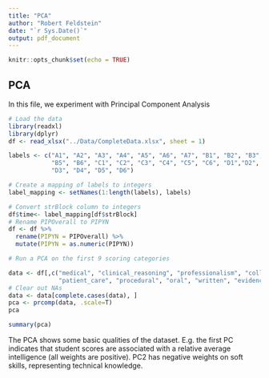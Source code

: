 ```yaml
---
title: "PCA"
author: "Robert Feldstein"
date: "`r Sys.Date()`"
output: pdf_document
---
```


```r
knitr::opts_chunk$set(echo = TRUE)
```

## PCA

In this file, we experiment with Principal Component Analysis

```r
# Load the data
library(readxl)
library(dplyr)
df <- read_xlsx("../Data/CompleteData.xlsx", sheet = 1)

labels <- c("A1", "A2", "A3", "A4", "A5", "A6", "A7", "B1", "B2", "B3", "B4", 
            "B5", "B6", "C1", "C2", "C3", "C4", "C5", "C6", "D1","D2", 
            "D3", "D4", "D5", "D6")

# Create a mapping of labels to integers
label_mapping <- setNames(1:length(labels), labels)

# Convert strBlock column to integers
df$time<- label_mapping[df$strBlock]
# Rename PIPOverall to PIPYN
df <- df %>%
  rename(PIPYN = PIPOverall) %>%
  mutate(PIPYN = as.numeric(PIPYN))
```
```r
# Run a PCA on the first 9 scoring categories

data <- df[,c("medical", "clinical_reasoning", "professionalism", "collaboration", 
              "patient_care", "procedural", "oral", "written", "evidence")]
# Clear out NAs
data <- data[complete.cases(data), ]
pca <- prcomp(data, .scale=T)
pca


```


```r
summary(pca)
```

The PCA shows some basic qualities of the dataset. E.g. the first PC indicates that student scores are associated with a relative average intelligence (all weights are positive). PC2 has negative weights on soft skills, representing technical knowledge.
